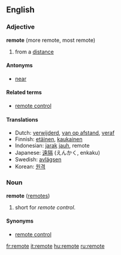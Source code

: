 ==English==

===Adjective===
'''remote''' (more remote, most remote)

#from a [[distance]]

====Antonyms====
*[[near]]

====Related terms====
*[[remote control]]

====Translations====
*Dutch: [[verwijderd]], [[van op afstand]], [[veraf]]
*Finnish: [[etäinen]], [[kaukainen]]
*Indonesian: [[jarak]] [[jauh]], remote
*Japanese: [[遠隔]] (えんかく, enkaku)
*Swedish: [[avlägsen]]
*Korean: [[원격]]

===Noun===
'''remote''' ([[remotes]])

# short for ''remote control''.

====Synonyms====
*[[remote control]]

[[fr:remote]]
[[it:remote]]
[[hu:remote]]
[[ru:remote]]